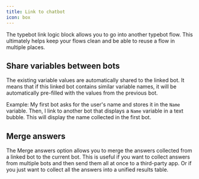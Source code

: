 ```yaml
---
title: Link to chatbot
icon: box
---
```


The typebot link logic block allows you to go into another typebot flow. This ultimately helps keep your flows clean and be able to reuse a flow in multiple places.

## Share variables between bots

The existing variable values are automatically shared to the linked bot. It means that if this linked bot contains similar variable names, it will be automatically pre-filled with the values from the previous bot.

Example: My first bot asks for the user's name and stores it in the `Name` variable. Then, I link to another bot that displays a `Name` variable in a text bubble. This will display the name collected in the first bot.

## Merge answers

The Merge answers option allows you to merge the answers collected from a linked bot to the current bot. This is useful if you want to collect answers from multiple bots and then send them all at once to a third-party app. Or if you just want to collect all the answers into a unified results table.
